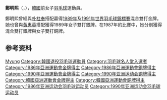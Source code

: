 {{noteTA|G1=Badminton}}
'''鄭明熙'''（{{lang-ko|'''정명희'''}}，{{bd|1964年|1月27日|catIdx=Jung}}），[[韓國|韓國]]前女子[[羽毛球|羽毛球]]運動員。

鄭明熙曾經與[[朴柱奉|朴柱奉]]搭配贏得[[1989年世界羽毛球錦標賽|1989年]]及[[1991年世界羽毛球錦標賽|1991年世界羽毛球錦標賽]]混合雙打金牌。她也曾與[[黃惠英|黃惠英]]搭配獲得1989年女子雙打銀牌。在1987年的比賽中，她分別獲得混合雙打銀牌與女子雙打銅牌。

== 参考资料 ==
{{reflist}}

{{Badminton-bio-stub}}
{{苏迪曼杯冠军}}
{{世界羽毛球錦標賽混雙冠軍}}
{{亚洲羽毛球锦标赛混合双打冠军}}
{{亚洲运动会羽毛球比赛混合双打冠军}}

{{Authority control}}
{{DEFAULTSORT:Chung}}
[[Category:郑姓|Myung]]
[[Category:韓國退役羽毛球運動員|Category:韓國退役羽毛球運動員]]
[[Category:羽毛球名人堂入選者|Category:羽毛球名人堂入選者]]
[[Category:1986年亞洲運動會金牌得主|Category:1986年亞洲運動會金牌得主]]
[[Category:1986年亞洲運動會銅牌得主|Category:1986年亞洲運動會銅牌得主]]
[[Category:1990年亞洲運動會金牌得主|Category:1990年亞洲運動會金牌得主]]
[[Category:1990年亚洲运动会铜牌得主|Category:1990年亚洲运动会铜牌得主]]
[[Category:韓國亞洲運動會金牌得主|Category:韓國亞洲運動會金牌得主]]
[[Category:韓國亞洲運動會銅牌得主|Category:韓國亞洲運動會銅牌得主]]
[[Category:1986年亚洲运动会羽毛球运动员|Category:1986年亚洲运动会羽毛球运动员]]
[[Category:1990年亚洲运动会羽毛球运动员|Category:1990年亚洲运动会羽毛球运动员]]